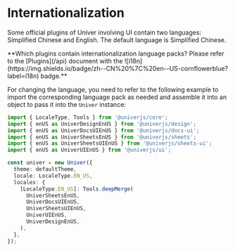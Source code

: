 
# Internationalization

Some official plugins of Univer involving UI contain two languages: Simplified Chinese and English. The default language is Simplified Chinese.

<Callout type="info" emoji="ℹ️">
  **Which plugins contain internationalization language packs? Please refer to the [Plugins](/api) document with the ![i18n](https://img.shields.io/badge/zh--CN%20%7C%20en--US-cornflowerblue?label=i18n) badge.**
</Callout>

For changing the language, you need to refer to the following example to import the corresponding language pack as needed and assemble it into an object to pass it into the `Univer` instance:

```typescript
import { LocaleType, Tools } from '@univerjs/core';
import { enUS as UniverDesignEnUS } from '@univerjs/design';
import { enUS as UniverDocsUIEnUS } from '@univerjs/docs-ui';
import { enUS as UniverSheetsEnUS } from '@univerjs/sheets';
import { enUS as UniverSheetsUIEnUS } from '@univerjs/sheets-ui';
import { enUS as UniverUIEnUS } from '@univerjs/ui';

const univer = new Univer({
  theme: defaultTheme,
  locale: LocaleType.EN_US,
  locales: {
    [LocaleType.EN_US]: Tools.deepMerge(
      UniverSheetsEnUS,
      UniverDocsUIEnUS,
      UniverSheetsUIEnUS,
      UniverUIEnUS,
      UniverDesignEnUS,
    ),
  },
});
```
